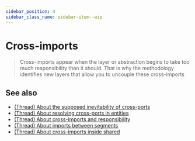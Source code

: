 ```yaml
---
sidebar_position: 4
sidebar_class_name: sidebar-item--wip
---
```



# Cross-imports

<WIP ticket="220" />

> Cross-imports appear when the layer or abstraction begins to take too much responsibility than it should. That is why the methodology identifies new layers that allow you to uncouple these cross-imports

## See also

- [(Thread) About the supposed inevitability of cross-ports](https://t.me/feature_sliced/4515)
- [(Thread) About resolving cross-ports in entities](https://t.me/feature_sliced/3678)
- [(Thread) About cross-imports and responsibility](https://t.me/feature_sliced/3287)
- [(Thread) About imports between segments](https://t.me/feature_sliced/4021)
- [(Thread) About cross-imports inside shared](https://t.me/feature_sliced/3618)
